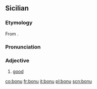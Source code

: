 ==Sicilian==

===Etymology===
From {{etyl|la|scn}} {{term|bonus|lang=la}}.

===Pronunciation===
{{rfp}}

===Adjective===
{{scn-adj|bon|u|a|i}}

# [[good]]

[[co:bonu]]
[[fr:bonu]]
[[it:bonu]]
[[pl:bonu]]
[[scn:bonu]]